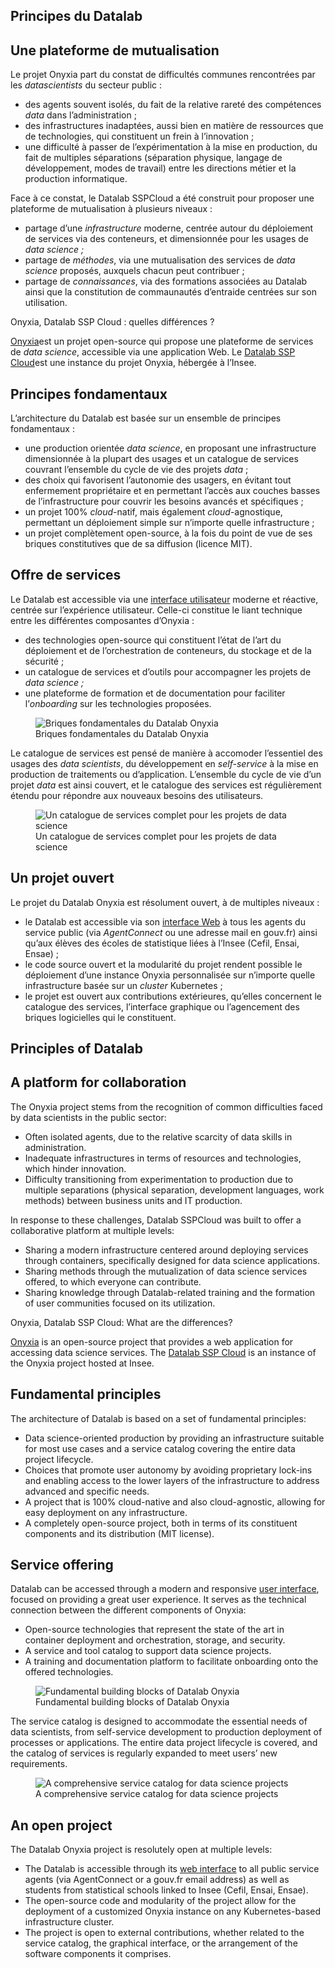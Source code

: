::: {.content-visible when-profile="fr"}

# Principes du Datalab

## Une plateforme de mutualisation

Le projet Onyxia part du constat de difficultés communes rencontrées par les _datascientists_ du secteur public :

* des agents souvent isolés, du fait de la relative rareté des compétences _data_ dans l'administration ;
* des infrastructures inadaptées, aussi bien en matière de ressources que de technologies, qui constituent un frein à l'innovation ;
* une difficulté à passer de l'expérimentation à la mise en production, du fait de multiples séparations (séparation physique, langage de développement, modes de travail) entre les directions métier et la production informatique.

Face à ce constat, le Datalab SSPCloud a été construit pour proposer une plateforme de mutualisation à plusieurs niveaux :&#x20;

* partage d'une _infrastructure_ moderne, centrée autour du déploiement de services via des conteneurs, et dimensionnée pour les usages de _data science ;_
* partage de _méthodes_, via une mutualisation des services de _data science_ proposés, auxquels chacun peut contribuer ;
* partage de _connaissances_, via des formations associées au Datalab ainsi que la constitution de commaunautés d'entraide centrées sur son utilisation.

::: {.callout-note}
Onyxia, Datalab SSP Cloud : quelles différences ?

[Onyxia ](https://github.com/InseeFrLab/onyxia.git)est un projet open-source qui propose une plateforme de services de _data science_, accessible via une application Web. Le [Datalab SSP Cloud ](https://datalab.sspcloud.fr/home)est une instance du projet Onyxia, hébergée à l'Insee.
:::

## Principes fondamentaux

L'architecture du Datalab est basée sur un ensemble de principes fondamentaux :&#x20;

* une production orientée _data science_, en proposant une infrastructure dimensionnée à la plupart des usages et un catalogue de services couvrant l'ensemble du cycle de vie des projets _data_ ;
* des choix qui favorisent l'autonomie des usagers, en évitant tout enfermement propriétaire et en permettant l'accès aux couches basses de l'infrastructure pour couvrir les besoins avancés et spécifiques ;
* un projet 100% _cloud_-natif, mais également _cloud_-agnostique, permettant un déploiement simple sur n'importe quelle infrastructure ;
* un projet complètement open-source, à la fois du point de vue de ses briques constitutives que de sa diffusion (licence MIT).

## Offre de services

Le Datalab est accessible via une [interface utilisateur](https://datalab.sspcloud.fr/home) moderne et réactive, centrée sur l'expérience utilisateur. Celle-ci constitue le liant technique entre les différentes composantes d'Onyxia :&#x20;

* des technologies open-source qui constituent l'état de l'art du déploiement et de l'orchestration de conteneurs, du stockage et de la sécurité ;
* un catalogue de services et d'outils pour accompagner les projets de _data science ;_
* une plateforme de formation et de documentation pour faciliter l'_onboarding_ sur les technologies proposées.

![Briques fondamentales du Datalab Onyxia](img/components.png)

Le catalogue de services est pensé de manière à accomoder l'essentiel des usages des _data scientists_, du développement en _self-service_ à la mise en production de traitements ou d'application. L'ensemble du cycle de vie d'un projet _data_ est ainsi couvert, et le catalogue des services est régulièrement étendu pour répondre aux nouveaux besoins des utilisateurs.

![Un catalogue de services complet pour les projets de data science](img/catalog-high-level.png)

## Un projet ouvert

Le projet du Datalab Onyxia est résolument ouvert, à de multiples niveaux :&#x20;

* le Datalab est accessible via son [interface Web](https://datalab.sspcloud.fr) à tous les agents du service public (via _AgentConnect_ ou une adresse mail en gouv.fr) ainsi qu'aux élèves des écoles de statistique liées à l'Insee (Cefil, Ensai, Ensae) ;
* le code source ouvert et la modularité du projet rendent possible le déploiement d'une instance Onyxia personnalisée sur n'importe quelle infrastructure basée sur un _cluster_ Kubernetes ;
* le projet est ouvert aux contributions extérieures, qu'elles concernent le catalogue des services, l'interface graphique ou l'agencement des briques logicielles qui le constituent.

:::









::: {.content-visible when-profile="en"}

# Principles of Datalab

## A platform for collaboration

The Onyxia project stems from the recognition of common difficulties faced by data scientists in the public sector:

* Often isolated agents, due to the relative scarcity of data skills in administration.
* Inadequate infrastructures in terms of resources and technologies, which hinder innovation.
* Difficulty transitioning from experimentation to production due to multiple separations (physical separation, development languages, work methods) between business units and IT production.

In response to these challenges, Datalab SSPCloud was built to offer a collaborative platform at multiple levels:

* Sharing a modern infrastructure centered around deploying services through containers, specifically designed for data science applications.
* Sharing methods through the mutualization of data science services offered, to which everyone can contribute.
* Sharing knowledge through Datalab-related training and the formation of user communities focused on its utilization.

::: {.callout-note}
Onyxia, Datalab SSP Cloud: What are the differences?

[Onyxia](https://github.com/InseeFrLab/onyxia.git) is an open-source project that provides a web application for accessing data science services. The [Datalab SSP Cloud](https://datalab.sspcloud.fr/home) is an instance of the Onyxia project hosted at Insee.
:::

## Fundamental principles

The architecture of Datalab is based on a set of fundamental principles:

* Data science-oriented production by providing an infrastructure suitable for most use cases and a service catalog covering the entire data project lifecycle.
* Choices that promote user autonomy by avoiding proprietary lock-ins and enabling access to the lower layers of the infrastructure to address advanced and specific needs.
* A project that is 100% cloud-native and also cloud-agnostic, allowing for easy deployment on any infrastructure.
* A completely open-source project, both in terms of its constituent components and its distribution (MIT license).

## Service offering

Datalab can be accessed through a modern and responsive [user interface](https://datalab.sspcloud.fr/home), focused on providing a great user experience. It serves as the technical connection between the different components of Onyxia:

* Open-source technologies that represent the state of the art in container deployment and orchestration, storage, and security.
* A service and tool catalog to support data science projects.
* A training and documentation platform to facilitate onboarding onto the offered technologies.

![Fundamental building blocks of Datalab Onyxia](img/components.png)

The service catalog is designed to accommodate the essential needs of data scientists, from self-service development to production deployment of processes or applications. The entire data project lifecycle is covered, and the catalog of services is regularly expanded to meet users' new requirements.

![A comprehensive service catalog for data science projects](img/catalog-high-level.png)

## An open project

The Datalab Onyxia project is resolutely open at multiple levels:

* The Datalab is accessible through its [web interface](https://datalab.sspcloud.fr) to all public service agents (via AgentConnect or a gouv.fr email address) as well as students from statistical schools linked to Insee (Cefil, Ensai, Ensae).
* The open-source code and modularity of the project allow for the deployment of a customized Onyxia instance on any Kubernetes-based infrastructure cluster.
* The project is open to external contributions, whether related to the service catalog, the graphical interface, or the arrangement of the software components it comprises.

:::
